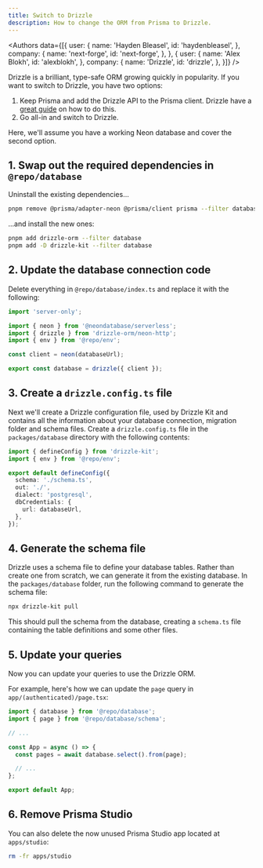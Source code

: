 ```yaml
---
title: Switch to Drizzle
description: How to change the ORM from Prisma to Drizzle.
---
```



<Authors data={[{
  user: {
    name: 'Hayden Bleasel',
    id: 'haydenbleasel',
  },
  company: {
    name: 'next-forge',
    id: 'next-forge',
  },
}, {
  user: {
    name: 'Alex Blokh',
    id: 'alexblokh',
  },
  company: {
    name: 'Drizzle',
    id: 'drizzle',
  },
}]} />

Drizzle is a brilliant, type-safe ORM growing quickly in popularity. If you want to switch to Drizzle, you have two options:

1. Keep Prisma and add the Drizzle API to the Prisma client. Drizzle have a [great guide](https://orm.drizzle.team/docs/prisma) on how to do this.
2. Go all-in and switch to Drizzle.

Here, we'll assume you have a working Neon database and cover the second option.

## 1. Swap out the required dependencies in `@repo/database`

Uninstall the existing dependencies...

```sh Terminal
pnpm remove @prisma/adapter-neon @prisma/client prisma --filter database
```

...and install the new ones:

```sh Terminal
pnpm add drizzle-orm --filter database
pnpm add -D drizzle-kit --filter database
```

## 2. Update the database connection code

Delete everything in `@repo/database/index.ts` and replace it with the following:

```ts packages/database/index.ts
import 'server-only';

import { neon } from '@neondatabase/serverless';
import { drizzle } from 'drizzle-orm/neon-http';
import { env } from '@repo/env';

const client = neon(databaseUrl);

export const database = drizzle({ client });
```

## 3. Create a `drizzle.config.ts` file

Next we'll create a Drizzle configuration file, used by Drizzle Kit and contains all the information about your database connection, migration folder and schema files. Create a `drizzle.config.ts` file in the `packages/database` directory with the following contents:

```ts packages/database/drizzle.config.ts
import { defineConfig } from 'drizzle-kit';
import { env } from '@repo/env';

export default defineConfig({
  schema: './schema.ts',
  out: './',
  dialect: 'postgresql',
  dbCredentials: {
    url: databaseUrl,
  },
});
```

## 4. Generate the schema file

Drizzle uses a schema file to define your database tables. Rather than create one from scratch, we can generate it from the existing database. In the `packages/database` folder, run the following command to generate the schema file:

```sh
npx drizzle-kit pull
```

This should pull the schema from the database, creating a `schema.ts` file containing the table definitions and some other files.

## 5. Update your queries

Now you can update your queries to use the Drizzle ORM.

For example, here's how we can update the `page` query in `app/(authenticated)/page.tsx`:

```ts apps/app/app/(authenticated)/page.tsx {2, 7}
import { database } from '@repo/database';
import { page } from '@repo/database/schema';

// ...

const App = async () => {
  const pages = await database.select().from(page);

  // ...
};

export default App;
```

## 6. Remove Prisma Studio

You can also delete the now unused Prisma Studio app located at `apps/studio`:

```sh Terminal
rm -fr apps/studio
```